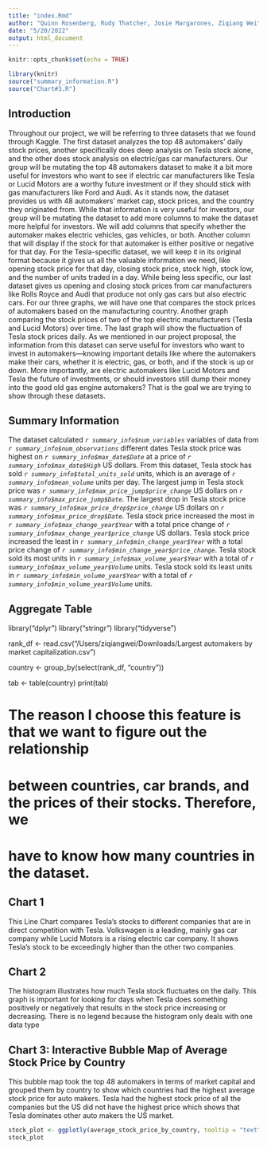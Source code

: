 ```yaml
---
title: "index.Rmd"
author: "Quinn Rosenberg, Rudy Thatcher, Josie Margarones, Ziqiang Wei"
date: "5/20/2022"
output: html_document
---
```


```r
knitr::opts_chunk$set(echo = TRUE)
```

```r
library(knitr)
source("summary_information.R")
source("Chart#3.R")
```

## Introduction
Throughout our project, we will be referring to three datasets that we found through Kaggle. The first dataset analyzes the top 48 automakers' daily stock prices, another specifically does deep analysis on Tesla stock alone, and the other does stock analysis on electric/gas car manufacturers. Our group will be mutating the top 48 automakers dataset to make it a bit more useful for investors who want to see if electric car manufacturers like Tesla or Lucid Motors are a worthy future investment or if they should stick with gas manufacturers like Ford and Audi. As it stands now, the dataset provides us with 48 automakers' market cap, stock prices, and the country they originated from. While that information is very useful for investors, our group will be mutating the dataset to add more columns to make the dataset more helpful for investors. We will add columns that specify whether the automaker makes electric vehicles, gas vehicles, or both. Another column that will display if the stock for that automaker is either positive or negative for that day. For the Tesla-specific dataset, we will keep it in its original format because it gives us all the valuable information we need, like opening stock price for that day, closing stock price, stock high, stock low, and the number of units traded in a day. While being less specific, our last dataset gives us opening and closing stock prices from car manufacturers like Rolls Royce and Audi that produce not only gas cars but also electric cars. For our three graphs, we will have one that compares the stock prices of automakers based on the manufacturing country. Another graph comparing the stock prices of two of the top electric manufacturers (Tesla and Lucid Motors) over time. The last graph will show the fluctuation of Tesla stock prices daily. As we mentioned in our project proposal, the information from this dataset can serve useful for investors who want to invest in automakers—knowing important details like where the automakers make their cars, whether it is electric, gas, or both, and if the stock is up or down. More importantly, are electric automakers like Lucid Motors and Tesla the future of investments, or should investors still dump their money into the good old gas engine automakers? That is the goal we are trying to show through these datasets. 

## Summary Information
The dataset calculated _`r summary_info$num_variables`_ variables of data from _`r summary_info$num_observations`_ different dates 
Tesla stock price was highest on _`r summary_info$max_date$Date`_ at a price of _`r summary_info$max_date$High`_ US dollars.
From this dataset, Tesla stock has sold _`r summary_info$total_units_sold`_ units, which is an average of _`r summary_info$mean_volume`_ units per day.
The largest jump in Tesla stock price was _`r summary_info$max_price_jump$price_change`_ US dollars on _`r summary_info$max_price_jump$Date`_. The largest drop in Tesla stock price was _`r summary_info$max_price_drop$price_change`_ US dollars on _`r summary_info$max_price_drop$Date`_.
Tesla stock price increased the most in _`r summary_info$max_change_year$Year`_ with a total price change of _`r summary_info$max_change_year$price_change`_ US dollars. Tesla stock price increased the least in _`r summary_info$min_change_year$Year`_ with a total price change of _`r summary_info$min_change_year$price_change`_.
Tesla stock sold its most units in _`r summary_info$max_volume_year$Year`_ with a total of _`r summary_info$max_volume_year$Volume`_ units. Tesla stock sold its least units in _`r summary_info$min_volume_year$Year`_ with a total of _`r summary_info$min_volume_year$Volume`_ units.

## Aggregate Table
library("dplyr")
library("stringr")
library("tidyverse")

rank_df <- read.csv("/Users/ziqiangwei/Downloads/Largest automakers by market capitalization.csv")


country <- group_by(select(rank_df, "country"))

tab <- table(country)
print(tab)

# The reason I choose this feature is that we want to figure out the relationship
# between countries, car brands, and the prices of their stocks. Therefore, we 
# have to know how many countries in the dataset.
## Chart 1
This Line Chart compares Tesla’s stocks to different companies that are in direct competition with Tesla. Volkswagen is a leading, mainly gas car company while Lucid Motors is a rising electric car company. It shows Tesla's stock to be exceedingly higher than the other two companies.

## Chart 2
The histogram illustrates how much Tesla stock fluctuates on the daily. This graph is important for looking for days when Tesla does something positively or negatively that results in the stock price increasing or decreasing. There is no legend because the histogram only deals with one data type

## Chart 3: Interactive Bubble Map of Average Stock Price by Country
This bubble map took the top 48 automakers in terms of market capital and grouped them by country to show which countries had the highest average stock price for auto makers. Tesla had the highest stock price of all the companies but the US did not have the highest price which shows that Tesla dominates other auto makers the US market.

```r
stock_plot <- ggplotly(average_stock_price_by_country, tooltip = "text")
stock_plot
```

